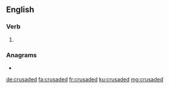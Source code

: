 ==English==

===Verb===
{{head|en|verb form}}

# {{en-past of|crusade}}

===Anagrams===
* {{l|en|adducers}}

[[de:crusaded]]
[[fa:crusaded]]
[[fr:crusaded]]
[[ku:crusaded]]
[[mg:crusaded]]